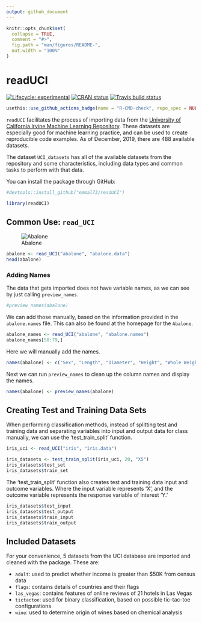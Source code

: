 ```yaml
---
output: github_document
---
```


<!-- README.md is generated from README.Rmd. Please edit that file -->

```r
knitr::opts_chunk$set(
  collapse = TRUE,
  comment = "#>",
  fig.path = "man/figures/README-",
  out.width = "100%"
)
```

# readUCI

<!-- badges: start -->
[![Lifecycle: experimental](https://img.shields.io/badge/lifecycle-experimental-orange.svg)](https://www.tidyverse.org/lifecycle/#experimental)
[![CRAN status](https://www.r-pkg.org/badges/version/readUCI)](https://CRAN.R-project.org/package=readUCI)
[![Travis build status](https://travis-ci.org/emmal73/readUCI.svg?branch=master)](https://travis-ci.org/emmal73/readUCI)
```r
usethis::use_github_actions_badge(name = "R-CMD-check", repo_spec = NULL)
```
<!-- badges: end -->

`readUCI` facilitates the process of importing data from the [University of California Irvine Machine Learning Repository](https://archive.ics.uci.edu/ml/datasets.php). These datasets are especially good for machine learning practice, and can be used to create reproducible code examples. As of December, 2019, there are 488 available datasets.

The dataset `UCI_datasets` has all of the available datasets from the repository and some characteristics, including data types and common tasks to perform with that data.

You can install the package through GitHub:

```r
#devtools::install_github("emmal73/readUCI")

library(readUCI)
```


## Common Use: `read_UCI`


![Abalone](inst/abalone_annotated.jpg)

```r
abalone <- read_UCI("abalone", "abalone.data")
head(abalone)
```

### Adding Names

The data that gets imported does not have variable names, as we can see by just calling `preview_names`. 

```r
#preview_names(abalone)
```


We can add those manually, based on the information provided in the `abalone.names` file. This can also be found at the homepage for the `Abalone`.

```r
abalone_names <- read_UCI("abalone", "abalone.names")
abalone_names[58:79,]
```

Here we will manually add the names. 

```r
names(abalone) <- c("Sex", "Length", "Diameter", "Height", "Whole Weight", "Shucked Weight", "Viscera Weight", "Shell Weight", "Rings")

```

Next we can run `preview_names` to clean up the column names and display the names.

```r
names(abalone) <- preview_names(abalone)
```

## Creating Test and Training Data Sets

When performing classification methods, instead of splitting test and training data and separating variables into input and output data for class manually, we can use the 'test_train_split' function.

```r
iris_uci <- read_UCI("iris", "iris.data")

iris_datasets <- test_train_split(iris_uci, 20, "X5")
iris_datasets$test_set
iris_datasets$train_set
```

The 'test_train_split' function also creates test and training data input and outcome variables. Where the input variable represents 'X', and the outcome variable represents the response variable of interest 'Y.'

```r
iris_datasets$test_input
iris_datasets$test_output
iris_datasets$train_input
iris_datasets$train_output
```


## Included Datasets

For your convenience, 5 datasets from the UCI database are imported and cleaned with the package. These are:

* `adult`: used to predict whether income is greater than $50K from census data
* `flags`: contains details of countries and their flags
* `las_vegas`: contains features of online reviews of 21 hotels in Las Vegas
* `tictactoe`: used for binary classification, based on possible tic-tac-toe configurations
* `wine`: used to determine origin of wines based on chemical analysis